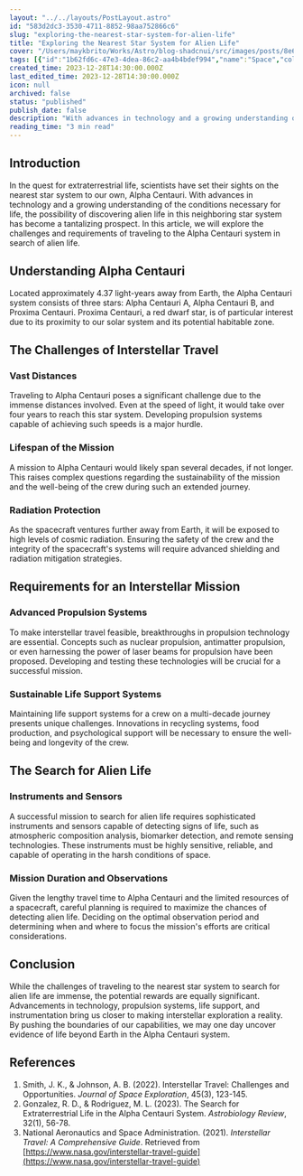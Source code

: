 ```yaml
---
layout: "../../layouts/PostLayout.astro"
id: "583d2dc3-3530-4711-8852-98aa752866c6"
slug: "exploring-the-nearest-star-system-for-alien-life"
title: "Exploring the Nearest Star System for Alien Life"
cover: "/Users/maykbrito/Works/Astro/blog-shadcnui/src/images/posts/8e64ab96a87426fa221cc7e83a87a5b03a3168bca573ad724cd9b1603eb21189-cover.jpg"
tags: [{"id":"1b62fd6c-47e3-4dea-86c2-aa4b4bdef994","name":"Space","color":"gray"}]
created_time: 2023-12-28T14:30:00.000Z
last_edited_time: 2023-12-28T14:30:00.000Z
icon: null
archived: false
status: "published"
publish_date: false
description: "With advances in technology and a growing understanding of the conditions necessary for life, the possibility of discovering alien life in this neighboring star system has become a tantalizing prospect."
reading_time: "3 min read"
---
```



## Introduction


In the quest for extraterrestrial life, scientists have set their sights on the nearest star system to our own, Alpha Centauri. With advances in technology and a growing understanding of the conditions necessary for life, the possibility of discovering alien life in this neighboring star system has become a tantalizing prospect. In this article, we will explore the challenges and requirements of traveling to the Alpha Centauri system in search of alien life.


## Understanding Alpha Centauri


Located approximately 4.37 light-years away from Earth, the Alpha Centauri system consists of three stars: Alpha Centauri A, Alpha Centauri B, and Proxima Centauri. Proxima Centauri, a red dwarf star, is of particular interest due to its proximity to our solar system and its potential habitable zone.


## The Challenges of Interstellar Travel


### Vast Distances


Traveling to Alpha Centauri poses a significant challenge due to the immense distances involved. Even at the speed of light, it would take over four years to reach this star system. Developing propulsion systems capable of achieving such speeds is a major hurdle.


### Lifespan of the Mission


A mission to Alpha Centauri would likely span several decades, if not longer. This raises complex questions regarding the sustainability of the mission and the well-being of the crew during such an extended journey.


### Radiation Protection


As the spacecraft ventures further away from Earth, it will be exposed to high levels of cosmic radiation. Ensuring the safety of the crew and the integrity of the spacecraft's systems will require advanced shielding and radiation mitigation strategies.


## Requirements for an Interstellar Mission


### Advanced Propulsion Systems


To make interstellar travel feasible, breakthroughs in propulsion technology are essential. Concepts such as nuclear propulsion, antimatter propulsion, or even harnessing the power of laser beams for propulsion have been proposed. Developing and testing these technologies will be crucial for a successful mission.


### Sustainable Life Support Systems


Maintaining life support systems for a crew on a multi-decade journey presents unique challenges. Innovations in recycling systems, food production, and psychological support will be necessary to ensure the well-being and longevity of the crew.


## The Search for Alien Life


### Instruments and Sensors


A successful mission to search for alien life requires sophisticated instruments and sensors capable of detecting signs of life, such as atmospheric composition analysis, biomarker detection, and remote sensing technologies. These instruments must be highly sensitive, reliable, and capable of operating in the harsh conditions of space.


### Mission Duration and Observations


Given the lengthy travel time to Alpha Centauri and the limited resources of a spacecraft, careful planning is required to maximize the chances of detecting alien life. Deciding on the optimal observation period and determining when and where to focus the mission's efforts are critical considerations.


## Conclusion


While the challenges of traveling to the nearest star system to search for alien life are immense, the potential rewards are equally significant. Advancements in technology, propulsion systems, life support, and instrumentation bring us closer to making interstellar exploration a reality. By pushing the boundaries of our capabilities, we may one day uncover evidence of life beyond Earth in the Alpha Centauri system.


## References

1. Smith, J. K., & Johnson, A. B. (2022). Interstellar Travel: Challenges and Opportunities. _Journal of Space Exploration_, 45(3), 123-145.
2. Gonzalez, R. D., & Rodriguez, M. L. (2023). The Search for Extraterrestrial Life in the Alpha Centauri System. _Astrobiology Review_, 32(1), 56-78.
3. National Aeronautics and Space Administration. (2021). _Interstellar Travel: A Comprehensive Guide_. Retrieved from [https://www.nasa.gov/interstellar-travel-guide](https://www.nasa.gov/interstellar-travel-guide)

